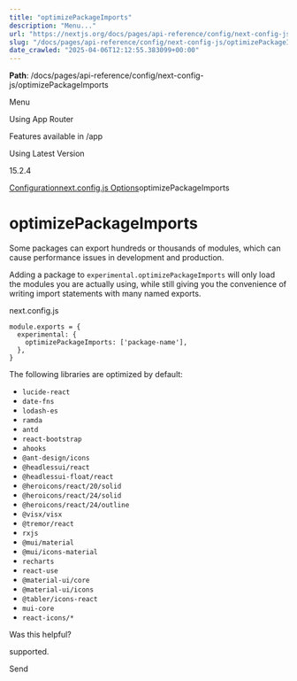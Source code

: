 ---
title: "optimizePackageImports"
description: "Menu..."
url: "https://nextjs.org/docs/pages/api-reference/config/next-config-js/optimizePackageImports"
slug: "/docs/pages/api-reference/config/next-config-js/optimizePackageImports"
date_crawled: "2025-04-06T12:12:55.383099+00:00"
---

**Path**: /docs/pages/api-reference/config/next-config-js/optimizePackageImports

Menu

Using App Router

Features available in /app

Using Latest Version

15.2.4

[Configuration](/docs/pages/api-reference/config)[next.config.js Options](/docs/pages/api-reference/config/next-config-js)optimizePackageImports

# optimizePackageImports

Some packages can export hundreds or thousands of modules, which can cause performance issues in development and production.

Adding a package to `experimental.optimizePackageImports` will only load the modules you are actually using, while still giving you the convenience of writing import statements with many named exports.

next.config.js

```
module.exports = {
  experimental: {
    optimizePackageImports: ['package-name'],
  },
}
```

The following libraries are optimized by default:

* `lucide-react`
* `date-fns`
* `lodash-es`
* `ramda`
* `antd`
* `react-bootstrap`
* `ahooks`
* `@ant-design/icons`
* `@headlessui/react`
* `@headlessui-float/react`
* `@heroicons/react/20/solid`
* `@heroicons/react/24/solid`
* `@heroicons/react/24/outline`
* `@visx/visx`
* `@tremor/react`
* `rxjs`
* `@mui/material`
* `@mui/icons-material`
* `recharts`
* `react-use`
* `@material-ui/core`
* `@material-ui/icons`
* `@tabler/icons-react`
* `mui-core`
* `react-icons/*`

Was this helpful?

supported.

Send